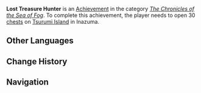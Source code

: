 {{Achievement Infobox
|title        = Lost Treasure Hunter
|id           = 80120
|order id     = 0120
|category     = The Chronicles of the Sea of Fog
|description  = Open 30 [[chests]] on Tsurumi Island in Inazuma.
|requirements = 
|primogems    = 5
|tracking     = Tracks the amount of chests opened.
|topic        = Chests
|set          = Lost Treasure Hunter
|tier         = 1
|tiers_total  = 3
|tier1        = Lost Treasure Hunter (Tier 1)
|tier2        = Lost Treasure Hunter (Tier 2)
|tier3        = Lost Treasure Hunter (Tier 3)
|prev         = 
|next         = Lost Treasure Hunter (Tier 2)
}}
'''Lost Treasure Hunter''' is an [[Achievement]] in the category ''[[The Chronicles of the Sea of Fog]]''. To complete this achievement, the player needs to open 30 [[chests]] on [[Tsurumi Island]] in Inazuma.
<!--
==Trivia==

==Video Guides==
{{EVT
|video1   = 
|caption1 = 
}}
-->
==Other Languages==
{{Transclude|Lost Treasure Hunter|Other Languages}}

==Change History==
{{Change History|2.2}}
<!--
==References==
{{Reflist}}
-->
==Navigation==
{{Achievement Navbox|The Chronicles of the Sea of Fog}}